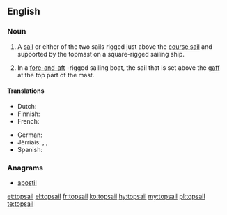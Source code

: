 ==English==

===Noun===
{{en-noun}}

# {{context|nautical|lang=en}} A [[sail]] or either of the two sails rigged just above the [[course sail]] and supported by the topmast on a square-rigged sailing ship.
# {{context|nautical|lang=en}} In a [[fore-and-aft]] -rigged sailing boat, the sail that is set above the [[gaff]] at the top part of the mast.

====Translations====
{{trans-top|sail above the course sail}}
* Dutch: {{t|nl|bovenzeil|n}}
* Finnish: {{t|fi|märssypurje}}
* French: {{t+|fr|hunier|m}}
{{trans-mid}}
* German: {{t|de|Toppsegel|n}}
* Jèrriais: {{t|roa-jer|heune|f}}, {{t|roa-jer|heuniéthe|f}}, {{t|roa-jer|tâp-sèle|f}}
* Spanish: {{t+|es|gavia|f}}
{{trans-bottom}}

===Anagrams===
* [[apostil#English|apostil]]

[[et:topsail]]
[[el:topsail]]
[[fr:topsail]]
[[ko:topsail]]
[[hy:topsail]]
[[my:topsail]]
[[pl:topsail]]
[[te:topsail]]